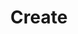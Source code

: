 ---
title: 'Create'
openapi: 'POST /api/request/videos/AIclip'
description: 'Description of your new file.'
---